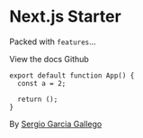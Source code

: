 
# Next.js Starter

Packed with `features`...

<div style={{ marginBottom: '2rem', display: 'flex', gap: '1rem' }}>
  <Link type='primary' href='/docs'>View the docs</Link>
  <Link type='secondary' href='https://github.com'>Github</Link>
</div>

```tsx
export default function App() { 
  const a = 2;
  
  return ();
}
```

By [Sergio Garcia Gallego](https://sergiogarciagallego.com)